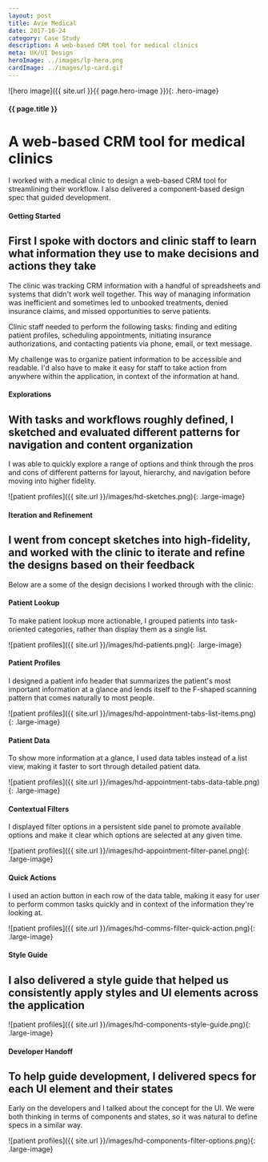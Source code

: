 ```yaml
---
layout: post
title: Avie Medical
date: 2017-10-24
category: Case Study
description: A web-based CRM tool for medical clinics
meta: UX/UI Design
heroImage: ../images/lp-hero.png
cardImage: ../images/lp-card.gif
---
```

![hero image]({{ site.url }}{{ page.hero-image }}){: .hero-image}
#### {{ page.title }}
# A web-based CRM tool for medical clinics
I worked with a medical clinic to design a web-based CRM tool for streamlining their workflow. I also delivered a component-based design spec that guided development.

#### Getting Started
## First I spoke with doctors and clinic staff to learn what information they use to make decisions and actions they take
The clinic was tracking CRM information with a handful of spreadsheets and systems that didn't work well together. This way of managing information was inefficient and sometimes led to unbooked treatments, denied insurance claims, and missed opportunities to serve patients.

Clinic staff needed to perform the following tasks: finding and editing patient profiles, scheduling appointments, initiating insurance authorizations, and contacting patients via phone, email, or text message.

My challenge was to organize patient information to be accessible and readable. I'd also have to make it easy for staff to take action from anywhere within the application, in context of the information at hand.

####  Explorations
## With tasks and workflows roughly defined, I sketched and evaluated different patterns for navigation and content organization
I was able to quickly explore a range of options and think through the pros and cons of different patterns for layout, hierarchy, and navigation before moving into higher fidelity.

![patient profiles]({{ site.url }}/images/hd-sketches.png){: .large-image}

#### Iteration and Refinement
## I went from concept sketches into high-fidelity, and worked with the clinic to iterate and refine the designs based on their feedback
Below are a some of the design decisions I worked through with the clinic:

#### Patient Lookup
To make patient lookup more actionable, I grouped patients into task-oriented categories, rather than display them as a single list.

![patient profiles]({{ site.url }}/images/hd-patients.png){: .large-image}


#### Patient Profiles
I designed a patient info header that summarizes the patient's most important information at a glance and lends itself to the F-shaped scanning pattern that comes naturally to most people.

![patient profiles]({{ site.url }}/images/hd-appointment-tabs-list-items.png){: .large-image}

#### Patient Data
To show more information at a glance, I used data tables instead of a list view, making it faster to sort through detailed patient data.

![patient profiles]({{ site.url }}/images/hd-appointment-tabs-data-table.png){: .large-image}


#### Contextual Filters
I displayed filter options in a persistent side panel to promote available options and make it clear which options are selected at any given time.

![patient profiles]({{ site.url }}/images/hd-appointment-filter-panel.png){: .large-image}


#### Quick Actions
I used an action button in each row of the data table, making it easy for user to perform common tasks quickly and in context of the information they're looking at.

![patient profiles]({{ site.url }}/images/hd-comms-filter-quick-action.png){: .large-image}


#### Style Guide
## I also delivered a style guide that helped us consistently apply styles and UI elements across the application

![patient profiles]({{ site.url }}/images/hd-components-style-guide.png){: .large-image}

#### Developer Handoff
## To help guide development, I delivered specs for each UI element and their states
Early on the developers and I talked about the concept for the UI. We were both thinking in terms of components and states, so it was natural to define specs in a similar way.

![patient profiles]({{ site.url }}/images/hd-components-filter-options.png){: .large-image}
